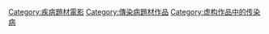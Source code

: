 [[Category:疾病題材電影|Category:疾病題材電影]]
[[Category:傳染病題材作品|Category:傳染病題材作品]]
[[Category:虚构作品中的传染病|Category:虚构作品中的传染病]]
